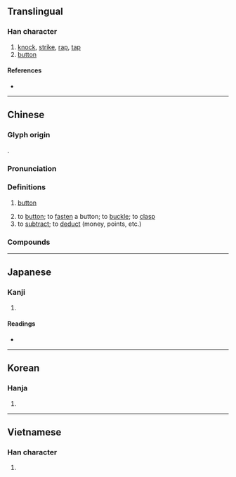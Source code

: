 {{character info/new}}
{{also|釦}}
==Translingual==

===Han character===
{{Han char|rn=64|rad=手|as=03|sn=6|four=56000|canj=QR|ids=⿰扌口}}

# [[knock]], [[strike]], [[rap]], [[tap]]
# [[button]]

====References====
* {{Han ref|kx=0418.070|dkj=11807|dj=0765.020|hdz=31829.130|uh=6263|ud=25187|bh=A6A9|bd=42665}}

----

==Chinese==
{{zh-forms|alt=*釦-noun}}

===Glyph origin===
{{Han etym}}
{{Han compound|手|口|c1=s|c2=p|ls=psc}}.

===Pronunciation===
{{zh-pron
|m=kòu
|c=kau3
|h=pfs=khieu
|md=
|mn=qz,twvt:khiò/xm,zz:khò͘/khàu/tw:khau
|mn_note=khiò/khò͘ - literary; khàu - vernacular; khau - 摳 is used in the Mainland
|w=
|mc=y
|oc=y
|ma=y
|cat=n,v
}}

===Definitions===
{{zh-hanzi}}

# [[button]]
#: {{zh-x|紐扣|button}}
# to [[button]]; to [[fasten]] a button; to [[buckle]]; to [[clasp]]
# to [[subtract]]; to [[deduct]] (money, points, etc.)
===Compounds===
{{zh-der|扣兒|扣分|扣子|扣押|扣球|扣留|扣籃|扣練齒輪|扣繳|扣針|扣除}}

{{zh-cat|Elementary}}

----

==Japanese==

===Kanji===
{{ja-kanji|grade=|rs=手03}}

# {{defn|lang=ja|sort=手03}}

====Readings====
* {{ja-readings|goon=[[く]] (ku)|kanon=[[こう]] (kō)|kun=[[たたく]] (tataku), [[ひかえる]] (hikaeru), [[うつ]] (utsu)}}

----

==Korean==

===Hanja===
{{ko-hanja|hangeul=구|eumhun=|rv=gu|mr=ku|y=kwu}}

# {{defn|lang=ko|sort=手03}}

----

==Vietnamese==

===Han character===
{{vi-hantu|[[khấu]], [[khẩu]], [[khâu]], [[kháu]]|rs=手03}}

# {{defn|vi|sort=手03}}